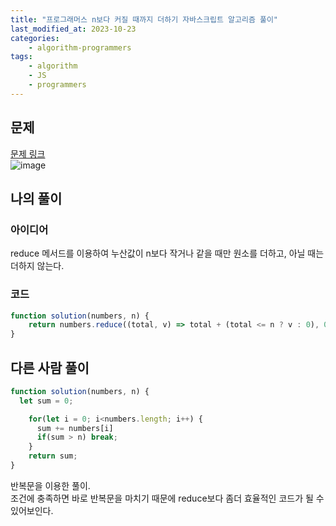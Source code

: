 ```yaml
---
title: "프로그래머스 n보다 커질 때까지 더하기 자바스크립트 알고리즘 풀이"
last_modified_at: 2023-10-23
categories:
    - algorithm-programmers
tags:
    - algorithm
    - JS
    - programmers
---
```


## 문제
[문제 링크](https://school.programmers.co.kr/learn/courses/30/lessons/181884)  
![image](https://github.com/makepin2r/TIL/assets/39889583/fd398ef7-7dd2-429d-b3b7-a6eda57c6908)

## 나의 풀이
### 아이디어
reduce 메서드를 이용하여 누산값이 n보다 작거나 같을 때만 원소를 더하고, 아닐 때는 더하지 않는다.
### 코드
```javascript
function solution(numbers, n) {
    return numbers.reduce((total, v) => total + (total <= n ? v : 0), 0);
}
```

## 다른 사람 풀이
```javascript
function solution(numbers, n) {
  let sum = 0;

    for(let i = 0; i<numbers.length; i++) {
      sum += numbers[i]
      if(sum > n) break;
    }
    return sum;
}
```
반복문을 이용한 풀이.  
조건에 충족하면 바로 반복문을 마치기 때문에 reduce보다 좀더 효율적인 코드가 될 수 있어보인다.